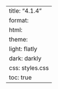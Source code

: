 ---
title: "4.1.4"
format:
    html:
        theme:
            light: flatly
            dark: darkly
        css: styles.css
        toc: true
---
